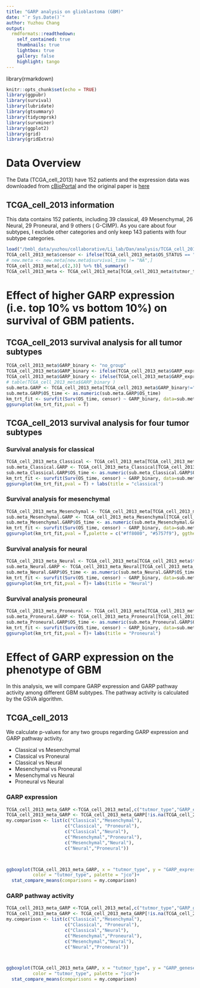 ```yaml
---
title: "GARP analysis on glioblastoma (GBM)"
date: "`r Sys.Date()`"
author: Yuzhou Chang
output:
  rmdformats::readthedown:
    self_contained: true
    thumbnails: true
    lightbox: true
    gallery: false
    highlight: tango
---
```


library(rmarkdown)
```r
knitr::opts_chunk$set(echo = TRUE)
library(ggpubr)
library(survival)
library(lubridate)
library(gtsummary)
library(tidycmprsk)
library(survminer)
library(ggplot2)
library(grid)
library(gridExtra)
```

# Data Overview
The Data (TCGA_cell_2013) have 152 patients and the expression data was downloaded from [cBioPortal](!https://www.cbioportal.org/datasets) and the original paper is [here](!https://pubmed.ncbi.nlm.nih.gov/24120142/)

## TCGA_cell_2013 information

This data contains 152 patients, including 39 classical, 49 Mesenchymal, 26 Neural, 29 Proneural, and 9 others ( G-CIMP). As you care about four subtypes, I exclude other categories and only keep 143 patients with four subtype categories. 

```r
load("/bmbl_data/yuzhou/collaborative/Li_lab/Dan/analysis/TCGA_cell_2013_meta.Rdata")
TCGA_cell_2013_meta$censor <- ifelse(TCGA_cell_2013_meta$OS_STATUS == "1:DECEASED",1,0)
# new.meta <- new.meta[new.meta$survival_time != "NA",]
TCGA_cell_2013_meta[,c(2,3)] %>% tbl_summary()
TCGA_cell_2013_meta <- TCGA_cell_2013_meta[TCGA_cell_2013_meta$tutmor_type != "G-CIMP" & !is.na(TCGA_cell_2013_meta$tutmor_type),]

```


# Effect of higher GARP expression (i.e. top 10% vs bottom 10%) on survival of GBM patients.
## TCGA_cell_2013 survival analysis for all tumor subtypes
```r
TCGA_cell_2013_meta$GARP_binary <- "no_group"
TCGA_cell_2013_meta$GARP_binary <- ifelse(TCGA_cell_2013_meta$GARP_expression > quantile(TCGA_cell_2013_meta$GARP_expression,0.9,na.rm = T ),"high_expression",TCGA_cell_2013_meta$GARP_binary)
TCGA_cell_2013_meta$GARP_binary <- ifelse(TCGA_cell_2013_meta$GARP_expression < quantile(TCGA_cell_2013_meta$GARP_expression,0.1,na.rm = T),"low_expression",TCGA_cell_2013_meta$GARP_binary)
# table(TCGA_cell_2013_meta$GARP_binary )
sub.meta.GARP <- TCGA_cell_2013_meta[TCGA_cell_2013_meta$GARP_binary!="no_group",]
sub.meta.GARP$OS_time <- as.numeric(sub.meta.GARP$OS_time)
km_trt_fit <- survfit(Surv(OS_time, censor) ~ GARP_binary, data=sub.meta.GARP)
ggsurvplot(km_trt_fit,pval = T)

```

## TCGA_cell_2013 survival analysis for four tumor subtypes 

### Survival analysis for classical
```r
TCGA_cell_2013_meta_Classical <- TCGA_cell_2013_meta[TCGA_cell_2013_meta$tutmor_type == "Classical",]
sub.meta_Classical.GARP <- TCGA_cell_2013_meta_Classical[TCGA_cell_2013_meta_Classical$GARP_binary!="no_group",]
sub.meta_Classical.GARP$OS_time <- as.numeric(sub.meta_Classical.GARP$OS_time)
km_trt_fit <- survfit(Surv(OS_time, censor) ~ GARP_binary, data=sub.meta_Classical.GARP)
ggsurvplot(km_trt_fit,pval = T) + labs(title = "classical") 
```

### Survival analysis for mesenchymal  
```r
TCGA_cell_2013_meta_Mesenchymal <- TCGA_cell_2013_meta[TCGA_cell_2013_meta$tutmor_type == "Mesenchymal",]
sub.meta_Mesenchymal.GARP <- TCGA_cell_2013_meta_Mesenchymal[TCGA_cell_2013_meta_Mesenchymal$GARP_binary!="no_group",]
sub.meta_Mesenchymal.GARP$OS_time <- as.numeric(sub.meta_Mesenchymal.GARP$OS_time)
km_trt_fit <- survfit(Surv(OS_time, censor) ~ GARP_binary, data=sub.meta_Mesenchymal.GARP)
ggsurvplot(km_trt_fit,pval = T,palette = c("#ff8080", "#5757f9"), ggtheme = theme_classic())+ labs(title = "Mesenchymal")
```

### Survival analysis for  neural  
```r
TCGA_cell_2013_meta_Neural <- TCGA_cell_2013_meta[TCGA_cell_2013_meta$tutmor_type == "Neural",]
sub.meta_Neural.GARP <- TCGA_cell_2013_meta_Neural[TCGA_cell_2013_meta_Neural$GARP_binary!="no_group",]
sub.meta_Neural.GARP$OS_time <- as.numeric(sub.meta_Neural.GARP$OS_time)
km_trt_fit <- survfit(Surv(OS_time, censor) ~ GARP_binary, data=sub.meta_Neural.GARP)
ggsurvplot(km_trt_fit,pval = T)+ labs(title = "Neural") 
```

### Survival analysis proneural  
```r
TCGA_cell_2013_meta_Proneural <- TCGA_cell_2013_meta[TCGA_cell_2013_meta$tutmor_type == "Proneural",]
sub.meta_Proneural.GARP <- TCGA_cell_2013_meta_Proneural[TCGA_cell_2013_meta_Proneural$GARP_binary!="no_group",]
sub.meta_Proneural.GARP$OS_time <- as.numeric(sub.meta_Proneural.GARP$OS_time)
km_trt_fit <- survfit(Surv(OS_time, censor) ~ GARP_binary, data=sub.meta_Proneural.GARP)
ggsurvplot(km_trt_fit,pval = T)+ labs(title = "Proneural") 

```


# Effect of GARP expression on the phenotype of GBM
In this analysis, we will compare GARP expression and GARP pathway activity among different GBM subtypes. The pathway activity is calculated by the GSVA algorithm.

## TCGA_cell_2013 

We calculate p-values for any two groups regarding GARP expression and GARP pathway activity. 

* Classical vs Mesenchymal 
* Classical vs Proneural
* Classical vs Neural
* Mesenchymal vs Proneural
* Mesenchymal vs Neural
* Proneural vs Neural

###  GARP expression

```r
TCGA_cell_2013_meta_GARP <-TCGA_cell_2013_meta[,c("tutmor_type","GARP_expression")]
TCGA_cell_2013_meta_GARP <- TCGA_cell_2013_meta_GARP[!is.na(TCGA_cell_2013_meta_GARP$GARP_expression),]
my.comparison <- list(c("Classical","Mesenchymal"),
                      c("Classical", "Proneural"),
                      c("Classical","Neural"),
                      c("Mesenchymal","Proneural"),
                      c("Mesenchymal","Neural"),
                      c("Neural","Proneural"))



ggboxplot(TCGA_cell_2013_meta_GARP, x = "tutmor_type", y = "GARP_expression",
          color = "tutmor_type", palette = "jco")+ 
  stat_compare_means(comparisons = my.comparison)

```

### GARP pathway activity

```r
TCGA_cell_2013_meta_GARP <-TCGA_cell_2013_meta[,c("tutmor_type","GARP_geneset")]
TCGA_cell_2013_meta_GARP <- TCGA_cell_2013_meta_GARP[!is.na(TCGA_cell_2013_meta_GARP$GARP_geneset),]
my.comparison <- list(c("Classical","Mesenchymal"),
                      c("Classical", "Proneural"),
                      c("Classical","Neural"),
                      c("Mesenchymal","Proneural"),
                      c("Mesenchymal","Neural"),
                      c("Neural","Proneural"))



ggboxplot(TCGA_cell_2013_meta_GARP, x = "tutmor_type", y = "GARP_geneset",
          color = "tutmor_type", palette = "jco")+ 
  stat_compare_means(comparisons = my.comparison)

```

